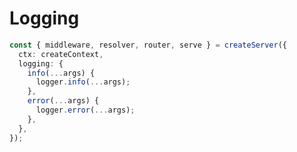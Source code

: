 # Logging

```ts title="server.ts"
const { middleware, resolver, router, serve } = createServer({
  ctx: createContext,
  logging: {
    info(...args) {
      logger.info(...args);
    },
    error(...args) {
      logger.error(...args);
    },
  },
});
```
